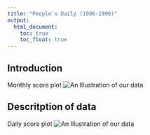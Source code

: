 ```yaml
---
title: "People`s Daily (1986-1990)"
output:
  html_document:
    toc: true
    toc_float: true
---
```

## Introduction
Monthly score plot
![An Illustration of our data](graph/mscore.png) 

## Descritption of data
Daily score plot
![An Illustration of our data](graph/dscore.png) 
 